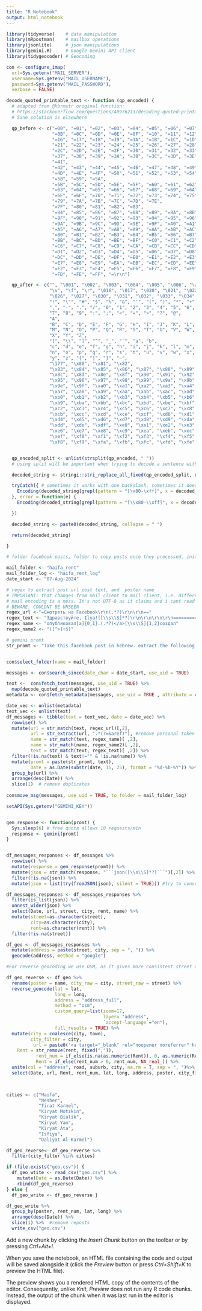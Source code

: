 ```yaml
---
title: "R Notebook"
output: html_notebook
--- 
```


```r
library(tidyverse)    # data manipulation
library(mRpostman)    # mailbox operations
library(jsonlite)     # json manipulations
library(gemini.R)     # Google Gemini API client
library(tidygeocoder) # Geocoding
```

```r

con <- configure_imap(
  url=Sys.getenv("MAIL_SERVER"),
  username=Sys.getenv("MAIL_USERNAME"),
  password=Sys.getenv("MAIL_PASSWORD"),
  verbose = FALSE)
```

```r
decode_quoted_printable_text <- function (qp_encoded) {
  # adapted from @hbrmstr original function:
  # https://stackoverflow.com/questions/40976213/decoding-quoted-printable-string-in-r
  # Sane solution is elsewhere

  qp_before <- c("=00", "=01", "=02", "=03", "=04", "=05", "=06", "=07", "=08", "=09", "=0A",
                 "=0B", "=0C", "=0D", "=0E", "=0F", "=10", "=11", "=12", "=13", "=14", "=15",
                 "=16", "=17", "=18", "=19", "=1A", "=1B", "=1C", "=1D", "=1E", "=1F", "=20",
                 "=21", "=22", "=23", "=24", "=25", "=26", "=27", "=28", "=29", "=2A", "=2B",
                 "=2C", "=2D", "=2E", "=2F", "=30", "=31", "=32", "=33", "=34", "=35", "=36",
                 "=37", "=38", "=39", "=3A", "=3B", "=3C", "=3D", "=3E", "=3F", "=40",
                 "=41",
                 "=42", "=43", "=44", "=45", "=46", "=47", "=48", "=49", "=4A", "=4B", "=4C",
                 "=4D", "=4E", "=4F", "=50", "=51", "=52", "=53", "=54", "=55", "=56", "=57",
                 "=58", "=59", "=5A",
                 "=5B", "=5C", "=5D", "=5E", "=5F", "=60", "=61", "=62",
                 "=63", "=64", "=65", "=66", "=67", "=68", "=69", "=6A", "=6B", "=6C", "=6D",
                 "=6E", "=6F", "=70", "=71", "=72", "=73", "=74", "=75", "=76", "=77", "=78",
                 "=79", "=7A", "=7B", "=7C", "=7D", "=7E",
                 "=7F", "=80", "=81", "=82", "=83",
                 "=84", "=85", "=86", "=87", "=88", "=89", "=8A", "=8B", "=8C", "=8D", "=8E",
                 "=8F", "=90", "=91", "=92", "=93", "=94", "=95", "=96", "=97", "=98", "=99",
                 "=9A", "=9B", "=9C", "=9D", "=9E", "=9F", "=A0", "=A1", "=A2", "=A3", "=A4",
                 "=A5", "=A6", "=A7", "=A8", "=A9", "=AA", "=AB", "=AC", "=AD", "=AE", "=AF",
                 "=B0", "=B1", "=B2", "=B3", "=B4", "=B5", "=B6", "=B7", "=B8", "=B9", "=BA",
                 "=BB", "=BC", "=BD", "=BE", "=BF", "=C0", "=C1", "=C2", "=C3", "=C4", "=C5",
                 "=C6", "=C7", "=C8", "=C9", "=CA", "=CB", "=CC", "=CD", "=CE", "=CF", "=D0",
                 "=D1", "=D2", "=D3", "=D4", "=D5", "=D6", "=D7", "=D8", "=D9", "=DA", "=DB",
                 "=DC", "=DD", "=DE", "=DF", "=E0", "=E1", "=E2", "=E3", "=E4", "=E5", "=E6",
                 "=E7", "=E8", "=E9", "=EA", "=EB", "=EC", "=ED", "=EE", "=EF", "=F0", "=F1",
                 "=F2", "=F3", "=F4", "=F5", "=F6", "=F7", "=F8", "=F9", "=FA", "=FB", "=FC",
                 "=FD", "=FE", "=FF", "=\r\n")

  qp_after <- c("", "\001", "\002", "\003", "\004", "\005", "\006", "\a", "\b", "\t", "\n",
                "\v", "\f", "\r", "\016", "\017", "\020", "\021", "\022", "\023", "\024", "\025",
                "\026", "\027", "\030", "\031", "\032", "\033", "\034", "\035", "\036", "\037", " ",
                "!", "\"", "#", "$", "%", "&", "'", "(", ")", "*", "+",
                ",", "-", ".", "/", "0", "1", "2", "3", "4", "5", "6",
                "7", "8", "9", ":", ";", "<", "=", ">", "?", "@",
                "A",
                "B", "C", "D", "E", "F", "G", "H", "I", "J", "K", "L",
                "M", "N", "O", "P", "Q", "R", "S", "T", "U", "V", "W",
                "X", "Y", "Z",
                "[", "\\", "]", "^", "_", "`", "a", "b",
                "c", "d", "e", "f", "g", "h", "i", "j", "k", "l", "m",
                "n", "o", "p", "q", "r", "s", "t", "u", "v", "w", "x",
                "y", "z", "{", "|", "}", "~",
                "\177", "\x80", "\x81", "\x82",
                "\x83", "\x84", "\x85", "\x86", "\x87", "\x88", "\x89", "\x8a", "\x8b",
                "\x8c", "\x8d", "\x8e", "\x8f", "\x90", "\x91", "\x92", "\x93", "\x94",
                "\x95", "\x96", "\x97", "\x98", "\x99", "\x9a", "\x9b", "\x9c", "\x9d",
                "\x9e", "\x9f", "\xa0", "\xa1", "\xa2", "\xa3", "\xa4", "\xa5", "\xa6",
                "\xa7", "\xa8", "\xa9", "\xaa", "\xab", "\xac", "\xad", "\xae", "\xaf",
                "\xb0", "\xb1", "\xb2", "\xb3", "\xb4", "\xb5", "\xb6", "\xb7", "\xb8",
                "\xb9", "\xba", "\xbb", "\xbc", "\xbd", "\xbe", "\xbf", "\xc0", "\xc1",
                "\xc2", "\xc3", "\xc4", "\xc5", "\xc6", "\xc7", "\xc8", "\xc9", "\xca",
                "\xcb", "\xcc", "\xcd", "\xce", "\xcf", "\xd0", "\xd1", "\xd2", "\xd3",
                "\xd4", "\xd5", "\xd6", "\xd7", "\xd8", "\xd9", "\xda", "\xdb", "\xdc",
                "\xdd", "\xde", "\xdf", "\xe0", "\xe1", "\xe2", "\xe3", "\xe4", "\xe5",
                "\xe6", "\xe7", "\xe8", "\xe9", "\xea", "\xeb", "\xec", "\xed", "\xee",
                "\xef", "\xf0", "\xf1", "\xf2", "\xf3", "\xf4", "\xf5", "\xf6", "\xf7",
                "\xf8", "\xf9", "\xfa", "\xfb", "\xfc", "\xfd", "\xfe", "\xff", "")


  qp_encoded_split <- unlist(strsplit(qp_encoded, " "))
  # using split will be important when trying to decode a sentence with capital letters

  decoded_string <- stringi::stri_replace_all_fixed(qp_encoded_split, qp_before, qp_after, vectorize_all=FALSE)

  tryCatch({ # sometimes it works with one backslash, sometimes it doesn't
    Encoding(decoded_string[grepl(pattern = "[\x80-\xff]", x = decoded_string)]) <- "latin1"
  }, error = function(e) {
    Encoding(decoded_string[grepl(pattern = "[\\x80-\\xff]", x = decoded_string)]) <- "latin1"

  })

  decoded_string <- paste0(decoded_string, collapse = " ")

  return(decoded_string)

}
```

```r


# folder facebook posts, folder to copy posts once they processed, initial date to search the posts dd-Mmm-yyyy  

mail_folder <- "haifa_rent"         
mail_folder_log <- "haifa_rent_log"
date_start <- "07-Aug-2024"

# regex to extract post url post text, and  poster name 
# IMPORTANT: that changes from mail client to mail client, i.e. different for outlook and gmail
# mail encoding is a mess. It's not UTF-8 as it claims and i cant read it as html. Very dirty regex for parsing HTML therefore.
# BEWARE. COULDNT BE UNSEEN
regex_url <-"=Смотреть на Facebook\r\n(.*?)\r\n\r\n=="
regex_text <- "Здравствуйте, Ilya!([\\s\\S]*?)\r\n\r\n\r\n\r\n=======================================Сообщение отправлено на адрес"
regex_name <- "опубликовал[а]{0,1}.(.*?)</a>[\\s\\S]{1,2}создал"
regex_name2 <- "([^>]+$)"

# gemini promt
str_promt <- "Take this facebook post in hebrew. extract the following data: 1) street and city 2)rent per month return the following json: {street: <Value1> city: <Value2> rent: <Value3>} replace <Value1> with street in hebrew or null ({street: null city: <Value2> rent: <Value3>}) if not mentioned, <Value2> with city, if it's not mentioned set חיפה by default and <Value3> with rent in nis or null ({{street: <Value1> city: <Value2> rent: null}})  if not mentioned. Dont use the date with: for example 10.9 means date, not rent, keep the value equall null. If the adress contains any special characters just omit them "


con$select_folder(name = mail_folder)

messages <- con$search_since(date_char = date_start, use_uid = TRUE) 

text <-  con$fetch_text(messages, use_uid = TRUE) %>% 
  map(decode_quoted_printable_text)
metadata <- con$fetch_metadata(messages, use_uid = TRUE , attribute = c("INTERNALDATE"))

date_vec <- unlist(metadata)
text_vec <- unlist(text)
df_messages <- tibble(text = text_vec, date = date_vec) %>% 
  rowwise() %>% 
  mutate(url = str_match(text, regex_url)[,2],
         url = str_extract(url, ".*(?=&aref)"), #remove personal token from the url
         name = str_match(text, regex_name)[ ,2], 
         name = str_match(name, regex_name2)[ ,2], 
         text = str_match(text, regex_text)[ ,2]) %>% 
  filter(!is.na(text) & text!="" & !is.na(name)) %>% 
  mutate(promt = paste(str_promt, text),
         Date = as.Date(substr(date, 15, 25), format = "%d-%b-%Y")) %>% 
  group_by(url) %>% 
  arrange(desc(Date)) %>% 
  slice(1)  # remove duplicates
  
con$move_msg(messages, use_uid = TRUE, to_folder = mail_folder_log)


```




```r

setAPI(Sys.getenv("GEMINI_KEY"))


gem_response <- function(promt) {
  Sys.sleep(6) # free quota allows 10 requests/min
  response <- gemini(promt)
}


df_messages_responses <- df_messages %>% 
  rowwise() %>% 
  mutate(response = gem_response(promt)) %>% 
  mutate(json = str_match(response, "```json([\\s\\S]*?)```")[,2]) %>% #extract json from response 
  filter(!is.na(json)) %>% 
  mutate(json = list(try(fromJSON(json), silent = TRUE))) #try to convert json into r list (check if json is valid)

df_messages_responses <- df_messages_responses %>% 
  filter(is_list(json)) %>% 
  unnest_wider(json) %>% 
  select(Date, url, street, city, rent, name) %>% 
  mutate(street=as.character(street),
         city=as.character(city),
         rent=as.character(rent)) %>% 
  filter(!is.na(street))

```
```r


df_geo <- df_messages_responses %>%
  mutate(address = paste(street, city, sep = ", ")) %>% 
  geocode(address, method = "google")

#For reverse geocoding we use OSM, as it gives more consistent street and city results

df_geo_reverse <- df_geo %>% 
  rename(poster = name, city_raw = city, street_raw = street) %>% 
  reverse_geocode(lat = lat, 
                  long = long, 
                  address = "address_full",
                  method = "osm", 
                  custom_query=list(zoom=17,
                                    layer= "address",
                                    `accept-language`="en"),
                  full_results = TRUE) %>% 
  mutate(city = coalesce(city, town),
         city_filter = city,
          url = paste0('<a target="_blank" rel="noopener noreferrer" href ="', url, '">', "link", "</a>"),
    Rent = str_remove(rent, fixed(",")),
           rent_num = if_else(is.na(as.numeric(Rent)), 0, as.numeric(Rent)),
           Rent = if_else(rent_num > 0, rent_num, NA_real_)) %>% 
  unite(col = "address", road, suburb, city, na.rm = T, sep = ", ")%>% 
  select(Date, url, Rent, rent_num, lat, long, address, poster, city_filter)


  
cities <- c("Haifa",
            "Nesher",
            "Tirat Karmel",
            "Kiryat Motzkin",
            "Kiryat Bialik",
            "Kiryat Yam",
            "Kiryat Ata",
            "Isfiya",
            "Daliyat Al-Karmel")

df_geo_reverse<- df_geo_reverse %>% 
  filter(city_filter %in% cities)

```
```r

if (file.exists("geo.csv")) {
  df_geo_wtite <- read_csv("geo.csv") %>% 
    mutate(Date = as.Date(Date)) %>% 
    rbind(df_geo_reverse) 
} else {
  df_geo_write <- df_geo_reverse }

df_geo_write %>% 
  group_by(poster, rent_num, lat, long) %>% 
  arrange(desc(Date)) %>% 
  slice(1) %>%  #remove reposts
  write_csv("geo.csv")
```



Add a new chunk by clicking the *Insert Chunk* button on the toolbar or by pressing *Ctrl+Alt+I*.

When you save the notebook, an HTML file containing the code and output will be saved alongside it (click the *Preview* button or press *Ctrl+Shift+K* to preview the HTML file).

The preview shows you a rendered HTML copy of the contents of the editor. Consequently, unlike *Knit*, *Preview* does not run any R code chunks. Instead, the output of the chunk when it was last run in the editor is displayed.
